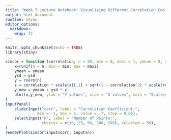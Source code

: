 ```yaml
---
title: 'Week 7 Lecture Notebook: Visualizing Different Correlation Coefficient Magnitudes'
output: html_document
runtime: shiny
editor_options: 
  markdown: 
    wrap: 72
---
```


```r
knitr::opts_chunk$set(echo = TRUE)
library(shiny)
```
```r
simcor = function (correlation, n = 50, min = 0, maxi = 1, ymean = 0, ysd = 1) {
    x=runif(n = n, min = min, max = maxi)
    ymean = ymean
    ysd = ysd
    y = rnorm(n) 
    z = correlation * scale(x)[,1] + sqrt(1 - correlation^2) * scale(resid(lm(y ~ x)))[,1] 
    y_new = ymean + ysd * z 
    plot(x,y_new, ylab = "Y values", xlab = "X values", main = "Scatterplot of X and Y")
}
inputPanel(
    sliderInput("corr", label = "Correlation Coefficient:",
              min = -1, max = 1, value = .7, step = 0.05),
    selectInput("n", label = "Number of Points:", 
                choices = c(10, 25, 50, 100, 200), selected = 50),
)
renderPlot(simcor(input$corr, input$n))
```
